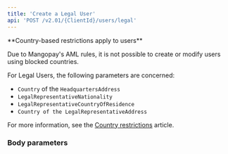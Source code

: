 ```yaml
---
title: 'Create a Legal User'
api: 'POST /v2.01/{ClientId}/users/legal'
---
```


<Note>
**Country-based restrictions apply to users**

Due to Mangopay's AML rules, it is not possible to create or modify users using blocked countries.

For Legal Users, the following parameters are concerned:

- `Country` of the `HeadquartersAddress`
- `LegalRepresentativeNationality`
- `LegalRepresentativeCountryOfResidence`
- `Country of the LegalRepresentativeAddress`

For more information, see the [Country restrictions](https://mangopay.com/docs/concepts/users/policies/country-restrictions) article.
</Note>

### Body parameters 

<Snippet file="parameters/HeadquartersAddress.mdx" />